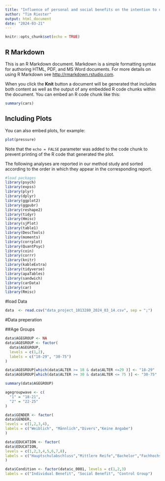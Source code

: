 ```yaml
---
title: "Influence of personal and social benefits on the intention to donate blood in the context of age and the constructs of the Self-Determination Theory - Master Thesis"
author: "Tim Riester"
output: html_document
date: "2024-03-21"
---
```


```r
knitr::opts_chunk$set(echo = TRUE)
```

## R Markdown

This is an R Markdown document. Markdown is a simple formatting syntax for authoring HTML, PDF, and MS Word documents. For more details on using R Markdown see <http://rmarkdown.rstudio.com>.

When you click the **Knit** button a document will be generated that includes both content as well as the output of any embedded R code chunks within the document. You can embed an R code chunk like this:

```r
summary(cars)
```

## Including Plots

You can also embed plots, for example:

```r
plot(pressure)
```

Note that the `echo = FALSE` parameter was added to the code chunk to prevent printing of the R code that generated the plot.


The following analyses are reported in our method study and sorted according to the order in which they appear in the corresponding report.

```r
#load packages
library(psych)
library(expss)
library(plyr)
library(dplyr)
library(ggplot2)
library(ggpubr)
library(reshape2)
library(tidyr)
library(Hmisc)
library(sjPlot)
library(table1)
library(DescTools)
library(moments)
library(corrplot)
library(QuantPsyc)
library(coin)
library(corrr)
library(knitr)
library(kableExtra)
library(tidyverse)
library(apaTables)
library(sandwich)
library(carData)
library(car)
library(Rmisc)

```
#load Data
```r
data  <- read.csv("data_project_1013280_2024_03_14.csv", sep = ";")
```

#Data preperation

##Age Groups
```r
data$AGEGROUP <- NA
data$AGEGROUP <- factor(
  data$AGEGROUP,
  levels = c(1,2),
  labels = c("18-29", "30-75")
)

data$AGEGROUP[which(data$ALTER >= 18 & data$ALTER <=29 )] <- "18-29"
data$AGEGROUP[which(data$ALTER >= 30 & data$ALTER <= 75 )] <- "30-75"

summary(data$AGEGROUP)

agegroupwave <- c(
  "1" = "18-21",
  "2" = "22-25"
)

data$GENDER <- factor(
data$GENDER,
levels = c(1,2,3,4),
labels = c("Weiblich", "Männlich","Divers","Keine Angabe")
)

data$EDUCATION <- factor(
data$EDUCATION,
levels = c(1,2,3,4,5,6,7,8),
labels = c("Hauptschulabschluss","Mittlere Reife","Bachelor","Fachhochschulreife","	Allgemeine Hochschulreife","Bachelor","Master","Andere")
)

data$Condition <- factor(data$c_0001, levels = c(1,2,3)
labels = c("Individual Benefit", "Social Benefit", "Control Group")
```




